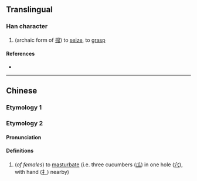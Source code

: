 {{character info}}
==Translingual==

===Han character===
{{Han char|rn=64|rad=手|as=20|sn=23|four=|canj=QJCO,XQJCO|ids=⿰扌⿱窊㼌,⿰扌⿳穴瓜㼌}}

# (archaic form of [[搲]]) to [[seize]], to [[grasp]]

====References====
* {{Han ref|kx=0464.260|dkj=13039|dj=0813.220|hdz=31992.020|uh=6528|ud=25896}}

----

==Chinese==

===Etymology 1===
{{zh-see|搲|v}}

===Etymology 2===
{{zh-forms}}

{{rfe|zh}}

====Pronunciation====
{{zh-pron
|m=wā
|cat=v
}}

====Definitions====
{{zh-hanzi}}

# {{lb|zh|slang}} (''of females'') to [[masturbate]] (i.e. three cucumbers ([[瓜]]) in one hole ([[穴]]), with hand ([[扌]]) nearby)